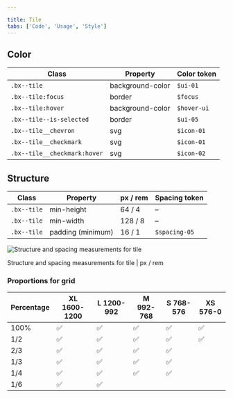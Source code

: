 ```yaml
---

title: Tile
tabs: ['Code', 'Usage', 'Style']
---
```


## Color

| Class                                                            | Property         | Color token |
| ---------------------------------------------------------------- | ---------------- | ----------- |
| `.bx--tile`                                                      | background-color | `$ui-01`    |
| `.bx--tile:focus`                                                | border           | `$focus`    |
| `.bx--tile:hover`                                                | background-color | `$hover-ui` |
| `.bx--tile--is-selected`                                         | border           | `$ui-05`    |
| `.bx--tile__chevron`                                             | svg              | `$icon-01`  |
| `.bx--tile__checkmark`                                           | svg              | `$icon-01`  |
| `.bx--tile__checkmark:hover`                                     | svg              | `$icon-02`  |

## Structure

| Class       | Property          | px / rem         | Spacing token |
| ----------- | ----------------- | ---------------- | ------------- |
| `.bx--tile` | min-height        | 64 / 4           | –             |
| `.bx--tile` | min-width         | 128 / 8          | –             |
| `.bx--tile` | padding (minimum) | 16 / 1           | `$spacing-05` |

![Structure and spacing measurements for tile](images/tile-style-2.png)

<Caption>
    Structure and spacing measurements for tile | px / rem
</Caption>

### Proportions for grid

| Percentage | XL 1600-1200 | L 1200-992 | M 992-768 | S 768-576 | XS 576-0 |
| ---------- | ------------ | ---------- | --------- | --------- | -------- |
| 100%       | ✅           | ✅         | ✅        | ✅        | ✅       |
| 1/2        | ✅           | ✅         | ✅        | ✅        | ✅       |
| 2/3        | ✅           | ✅         | ✅        | ✅        |          |
| 1/3        | ✅           | ✅         | ✅        | ✅        |          |
| 1/4        | ✅           | ✅         | ✅        | ✅        |          |
| 1/6        | ✅           | ✅         |           |           |          |
